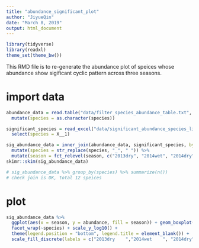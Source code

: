 ```yaml
---
title: "abundance_significant_plot"
author: "JiyueQin"
date: "March 8, 2019"
output: html_document
---
```


```r
library(tidyverse)
library(readxl)
theme_set(theme_bw())
```

This RMD file is to re-generate the abundance plot of speices whose abundance show sigificant cyclic pattern  across three seasons.

# import data

```r
abundance_data = read.table("data/filter_species_abundance_table.txt", header = TRUE) %>% 
  mutate(species = as.character(species))

significant_species = read_excel("data/significant_abundance_species_list.xlsx", col_names = FALSE) %>% 
  select(species = X__1)

sig_abundance_data = inner_join(abundance_data, significant_species, by = "species") %>% 
  mutate(species = str_replace(species, "_", " ")) %>% 
  mutate(season = fct_relevel(season, c("2013dry", "2014wet", "2014dry")))
skimr::skim(sig_abundance_data)

# sig_abundance_data %>% group_by(species) %>% summarize(n())
# check join is OK, total 12 speices 
```

# plot

```r
sig_abundance_data %>% 
  ggplot(aes(x = season, y = abundance, fill = season)) + geom_boxplot() +
  facet_wrap(~species) + scale_y_log10() + 
  theme(legend.position = "bottom", legend.title = element_blank()) +
  scale_fill_discrete(labels = c("2013dry    ","2014wet    ", "2014dry")) 
```
